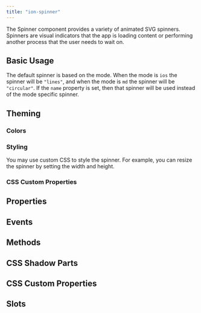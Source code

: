 ```yaml
---
title: "ion-spinner"
---
```


<head>
  <title>ion-spinner: Animated Spinner Icon Components and Properties</title>
  <meta name="description" content="The ion-spinner component provides a variety of animated SVG spinners. These icons indicate that the app is loading or performing another process to wait on." />
</head>


<EncapsulationPill type="shadow" />


The Spinner component provides a variety of animated SVG spinners. Spinners are visual indicators that the app is loading content or performing another process that the user needs to wait on.


## Basic Usage

The default spinner is based on the mode. When the mode is `ios` the spinner will be `"lines"`, and when the mode is `md` the spinner will be `"circular"`. If the `name` property is set, then that spinner will be used instead of the mode specific spinner.


<Basic />

## Theming

### Colors


<Colors />

### Styling

You may use custom CSS to style the spinner. For example, you can resize the spinner by setting the width and height.


<Resizing />

### CSS Custom Properties


<CSSProps />


## Properties
<Props />

## Events
<Events />

## Methods
<Methods />

## CSS Shadow Parts
<Parts />

## CSS Custom Properties
<CustomProps />

## Slots
<Slots />
